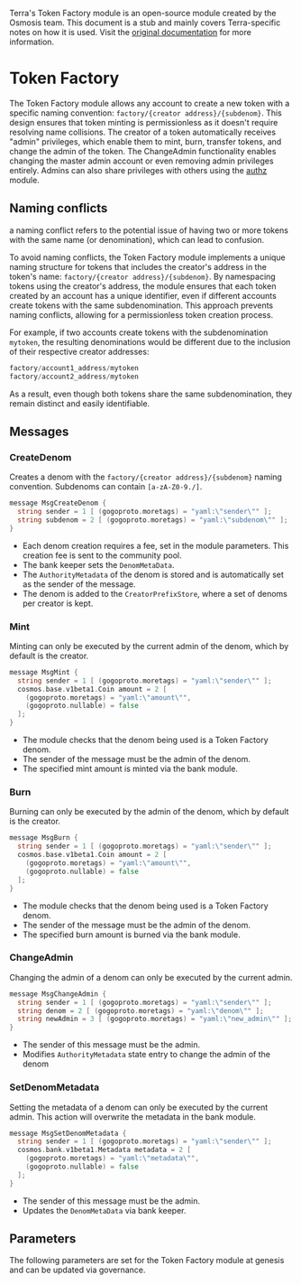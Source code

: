 <Admonition type="info" icon="ℹ️">

Terra's Token Factory module is an open-source module created by the Osmosis team. This document is a stub and mainly covers Terra-specific notes on how it is used. Visit the [original documentation](https://docs.osmosis.zone/osmosis-core/modules/tokenfactory/) for more information. 

</Admonition>

# Token Factory

The Token Factory module allows any account to create a new token with a specific naming convention: `factory/{creator address}/{subdenom}`. This design ensures that token minting is permissionless as it doesn't require resolving name collisions. The creator of a token automatically receives "admin" privileges, which enable them to mint, burn, transfer tokens, and change the admin of the token. The ChangeAdmin functionality enables changing the master admin account or even removing admin privileges entirely. Admins can also share privileges with others using the [authz](./spec-authz.mdx) module.

## Naming conflicts

a naming conflict refers to the potential issue of having two or more tokens with the same name (or denomination), which can lead to confusion. 

To avoid naming conflicts, the Token Factory module implements a unique naming structure for tokens that includes the creator's address in the token's name: `factory/{creator address}/{subdenom}`. By namespacing tokens using the creator's address, the module ensures that each token created by an account has a unique identifier, even if different accounts create tokens with the same subdenomination. This approach prevents naming conflicts, allowing for a permissionless token creation process.

For example, if two accounts create tokens with the subdenomination `mytoken`, the resulting denominations would be different due to the inclusion of their respective creator addresses:

```js Denoms
factory/account1_address/mytoken
factory/account2_address/mytoken
```

As a result, even though both tokens share the same subdenomination, they remain distinct and easily identifiable. 


## Messages

### CreateDenom

Creates a denom with the `factory/{creator address}/{subdenom}` naming convention. Subdenoms can contain `[a-zA-Z0-9./]`.

```go CreateDenom
message MsgCreateDenom {
  string sender = 1 [ (gogoproto.moretags) = "yaml:\"sender\"" ];
  string subdenom = 2 [ (gogoproto.moretags) = "yaml:\"subdenom\"" ];
}
```

- Each denom creation requires a fee, set in the module parameters. This creation fee is sent to the community pool. 
- The bank keeper sets the `DenomMetaData`.
- The `AuthorityMetadata` of the denom is stored and is automatically set as the sender of the message. 
- The denom is added to the `CreatorPrefixStore`, where a set of denoms per creator is kept. 

### Mint

Minting can only be executed by the current admin of the denom, which by default is the creator. 

```go Mint
message MsgMint {
  string sender = 1 [ (gogoproto.moretags) = "yaml:\"sender\"" ];
  cosmos.base.v1beta1.Coin amount = 2 [
    (gogoproto.moretags) = "yaml:\"amount\"",
    (gogoproto.nullable) = false
  ];
}
```

- The module checks that the denom being used is a Token Factory denom. 
- The sender of the message must be the admin of the denom. 
- The specified mint amount is minted via the bank module. 

### Burn

Burning can only be executed by the admin of the denom, which by default is the creator. 

```go Burn
message MsgBurn {
  string sender = 1 [ (gogoproto.moretags) = "yaml:\"sender\"" ];
  cosmos.base.v1beta1.Coin amount = 2 [
    (gogoproto.moretags) = "yaml:\"amount\"",
    (gogoproto.nullable) = false
  ];
}
```

- The module checks that the denom being used is a Token Factory denom. 
- The sender of the message must be the admin of the denom. 
- The specified burn amount is burned via the bank module. 

### ChangeAdmin

Changing the admin of a denom can only be executed by the current admin. 

```go ChangeAdmin
message MsgChangeAdmin {
  string sender = 1 [ (gogoproto.moretags) = "yaml:\"sender\"" ];
  string denom = 2 [ (gogoproto.moretags) = "yaml:\"denom\"" ];
  string newAdmin = 3 [ (gogoproto.moretags) = "yaml:\"new_admin\"" ];
}
```
- The sender of this message must be the admin. 
- Modifies `AuthorityMetadata` state entry to change the admin of the denom

### SetDenomMetadata

Setting the metadata of a denom can only be executed by the current admin. This action will overwrite the metadata in the bank module. 

```go SetDenomMetadata
message MsgSetDenomMetadata {
  string sender = 1 [ (gogoproto.moretags) = "yaml:\"sender\"" ];
  cosmos.bank.v1beta1.Metadata metadata = 2 [
    (gogoproto.moretags) = "yaml:\"metadata\"",
    (gogoproto.nullable) = false
  ];
}
```
- The sender of this message must be the admin. 
- Updates the `DenomMetaData` via bank keeper.

## Parameters

The following parameters are set for the Token Factory module at genesis and can be updated via governance. 



